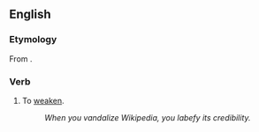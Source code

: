 ==English==
===Etymology===
From {{etyl|la|en}} {{term|labefacere|lang=la}}.

===Verb===
{{en-verb|labefies|labifying|labefied}}

# {{context|obsolete|rare|lang=en}} To [[weaken]].
#:''When you vandalize Wikipedia, you labefy its credibility.''